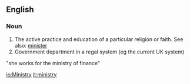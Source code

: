 ==English==

===Noun===
#The active practice and education of a particular religion or faith.  See also: [[minister]]
#Government department in a regal system (eg the current UK system)
"she works for the ministry of finance"

[[io:Ministry]]
[[it:ministry]]